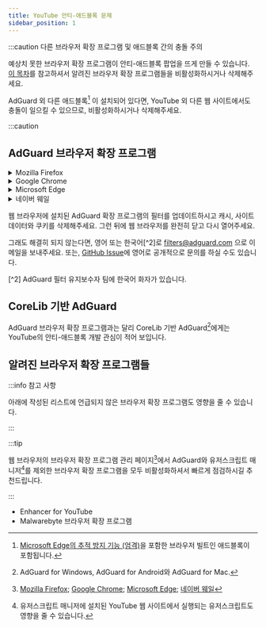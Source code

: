 ```yaml
---
title: YouTube 안티-애드블록 문제
sidebar_position: 1
---
```


:::caution 다른 브라우저 확장 프로그램 및 애드블록 간의 충돌 주의

예상치 못한 브라우저 확장 프로그램이 안티-애드블록 팝업을 뜨게 만들 수 있습니다.
[이 목차](https://community.list-kr.com/docs/AdGuard/KnownIssues/youtube-anti-adblock#%EC%95%8C%EB%A0%A4%EC%A7%84-%EB%B8%8C%EB%9D%BC%EC%9A%B0%EC%A0%80-%ED%99%95%EC%9E%A5-%ED%94%84%EB%A1%9C%EA%B7%B8%EB%9E%A8%EB%93%A4)를 참고하셔서 알려진 브라우저 확장 프로그램들을 비활성화하시거나 삭제해주세요.

AdGuard 외 다른 애드블록[^1] 이 설치되어 있다면, YouTube 외 다른 웹 사이트에서도 충돌이 일으킬 수 있으므로, 비활성화하시거나 삭제해주세요.

[^1]: [Microsoft Edge의 추적 방지 기능 (엄격)](edge://settings/privacy)을 포함한 브라우저 빌트인 애드블록이 포함됩니다.

:::caution

## AdGuard 브라우저 확장 프로그램

<details><summary>Mozilla Firefox</summary>

<ReactPlayer controls width='100%' height='100%' url='/video/AdGuard/FilterslistsUpdate/Firefox.webm' />

</details>

<details><summary>Google Chrome</summary>

<ReactPlayer controls width='100%' height='100%' url='/video/AdGuard/FilterslistsUpdate/Chrome.webm' />

</details>

<details><summary>Microsoft Edge</summary>

<ReactPlayer controls width='100%' height='100%' url='/video/AdGuard/FilterslistsUpdate/Edge.webm' />

</details>

<details><summary>네이버 웨일</summary>

<ReactPlayer controls width='100%' height='100%' url='/video/AdGuard/FilterslistsUpdate/Whale.webm' />

</details>

웹 브라우저에 설치된 AdGuard 확장 프로그램의 필터를 업데이트하시고 캐시, 사이트 데이터와 쿠키를 삭제해주세요.
그런 뒤에 웹 브라우저를 완전히 닫고 다시 열어주세요.


그래도 해결히 되지 않는다면, 영어 또는 한국어[^2]로 filters@adguard.com 으로 이메일을 보내주세요.
또는, [GitHub Issue](https://github.com/AdguardTeam/AdguardFilters/issues/162262)에 영어로 공개적으로 문의를 하실 수도 있습니다.

[^2] AdGuard 필터 유지보수자 팀에 한국어 화자가 있습니다.

## CoreLib 기반 AdGuard

AdGuard 브라우저 확장 프로그램과는 달리 CoreLib 기반 AdGuard[^3]에게는 YouTube의 안티-애드블록 개발 관심이 적어 보입니다.

[^3]: AdGuard for Windows, AdGuard for Android와 AdGuard for Mac.

## 알려진 브라우저 확장 프로그램들

:::info 참고 사항

아래에 작성된 리스트에 언급되지 않은 브라우저 확장 프로그램도 영향을 줄 수 있습니다.

:::

:::tip

웹 브라우저의 브라우저 확장 프로그램 관리 페이지[^4]에서 AdGuard와 유저스크립트 매니저[^5]를 제외한 브라우저 확장 프로그램을 모두 비활성화하셔서 빠르게 점검하시길 추천드립니다.

[^4]: [Mozilla Firefox](about:addons); [Google Chrome](chrome://extensions/); [Microsoft Edge](edge://extensions/); [네이버 웨일](whale://extensions/)
[^5]: 유저스크립트 매니저에 설치된 YouTube 웹 사이트에서 실행되는 유저스크립트도 영향을 줄 수 있습니다.

:::

 - Enhancer for YouTube
 - Malwarebyte 브라우저 확장 프로그램